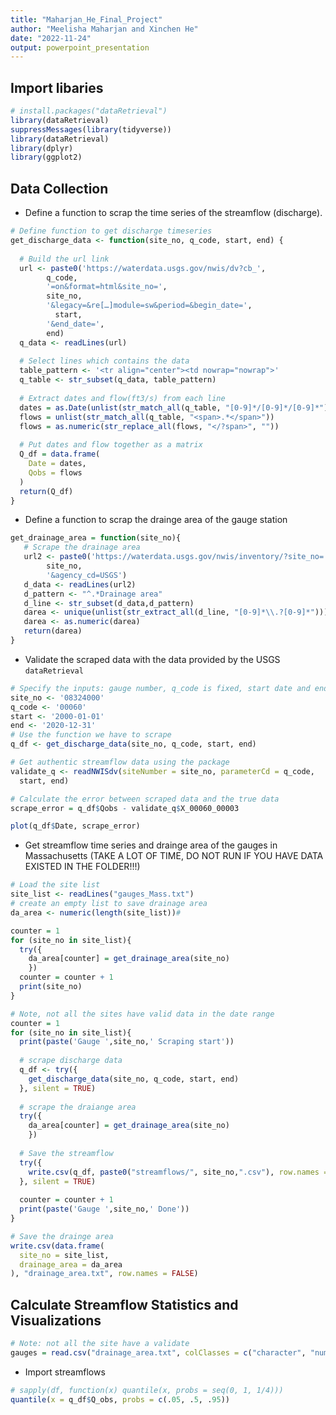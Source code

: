 ```yaml
---
title: "Maharjan_He_Final_Project"
author: "Meelisha Maharjan and Xinchen He"
date: "2022-11-24"
output: powerpoint_presentation
---
```


## Import libaries

```r
# install.packages("dataRetrieval")
library(dataRetrieval)
suppressMessages(library(tidyverse))
library(dataRetrieval)
library(dplyr)
library(ggplot2)
```

## Data Collection

- Define a function to scrap the time series of the streamflow (discharge).
```r
# Define function to get discharge timeseries
get_discharge_data <- function(site_no, q_code, start, end) {
  
  # Build the url link
  url <- paste0('https://waterdata.usgs.gov/nwis/dv?cb_',
        q_code,
        '=on&format=html&site_no=',
        site_no,
        '&legacy=&re[…]module=sw&period=&begin_date=',
          start,
        '&end_date=', 
        end)
  q_data <- readLines(url)
  
  # Select lines which contains the data
  table_pattern <- '<tr align="center"><td nowrap="nowrap">'
  q_table <- str_subset(q_data, table_pattern)
  
  # Extract dates and flow(ft3/s) from each line
  dates = as.Date(unlist(str_match_all(q_table, "[0-9]*/[0-9]*/[0-9]*")), "%m/%d/%Y")
  flows = unlist(str_match_all(q_table, "<span>.*</span>"))
  flows = as.numeric(str_replace_all(flows, "</?span>", ""))
  
  # Put dates and flow together as a matrix
  Q_df = data.frame(
    Date = dates,
    Qobs = flows
  )
  return(Q_df)
}
```

- Define a function to scrap the drainge area of the gauge station
```r
get_drainage_area = function(site_no){
   # Scrape the drainage area
   url2 <- paste0('https://waterdata.usgs.gov/nwis/inventory/?site_no=',
        site_no,
        '&agency_cd=USGS')
   d_data <- readLines(url2)
   d_pattern <- "^.*Drainage area"
   d_line <- str_subset(d_data,d_pattern)
   darea <- unique(unlist(str_extract_all(d_line, "[0-9]*\\.?[0-9]*")))[2]
   darea <- as.numeric(darea)
   return(darea)
}

```

- Validate the scraped data with the data provided by the USGS `dataRetrieval`

```r
# Specify the inputs: gauge number, q_code is fixed, start date and end date
site_no <- '08324000'
q_code <- '00060'
start <- '2000-01-01'
end <- '2020-12-31'
# Use the function we have to scrape
q_df <- get_discharge_data(site_no, q_code, start, end)

# Get authentic streamflow data using the package
validate_q <- readNWISdv(siteNumber = site_no, parameterCd = q_code,
  start, end)

# Calculate the error between scraped data and the true data
scrape_error = q_df$Qobs - validate_q$X_00060_00003

plot(q_df$Date, scrape_error)
```

- Get streamflow time series and drainge area of the gauges in Massachusetts (TAKE A LOT OF TIME, DO NOT RUN IF YOU HAVE DATA EXISTED IN THE FOLDER!!!)

```r
# Load the site list
site_list <- readLines("gauges_Mass.txt")
# create an empty list to save drainage area
da_area <- numeric(length(site_list))#

counter = 1
for (site_no in site_list){
  try({
    da_area[counter] = get_drainage_area(site_no)
    })
  counter = counter + 1
  print(site_no)
}

# Note, not all the sites have valid data in the date range
counter = 1
for (site_no in site_list){
  print(paste('Gauge ',site_no,' Scraping start'))
  
  # scrape discharge data
  q_df <- try({
    get_discharge_data(site_no, q_code, start, end)
  }, silent = TRUE)
  
  # scrape the draiange area
  try({
    da_area[counter] = get_drainage_area(site_no)
    })
  
  # Save the streamflow
  try({
    write.csv(q_df, paste0("streamflows/", site_no,".csv"), row.names = FALSE)
  }, silent = TRUE)
  
  counter = counter + 1
  print(paste('Gauge ',site_no,' Done'))
}

# Save the drainge area
write.csv(data.frame(
  site_no = site_list,
  drainage_area = da_area
), "drainage_area.txt", row.names = FALSE)
```

## Calculate Streamflow Statistics and Visualizations

```r
# Note: not all the site have a validate
gauges = read.csv("drainage_area.txt", colClasses = c("character", "numeric"))
```
- Import streamflows
```r
# sapply(df, function(x) quantile(x, probs = seq(0, 1, 1/4)))
quantile(x = q_df$Q_obs, probs = c(.05, .5, .95))
```

